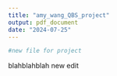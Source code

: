 ```yaml
---
title: "amy_wang_QBS_project"
output: pdf_document
date: "2024-07-25"
---
```


```r
#new file for project
```

blahblahblah new edit